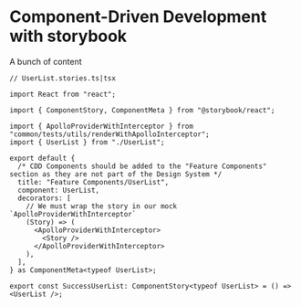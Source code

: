
<Meta title="Feature Components/Component-Driven Development" />

# Component-Driven Development with storybook

A bunch of content

```tsx
// UserList.stories.ts|tsx

import React from "react";

import { ComponentStory, ComponentMeta } from "@storybook/react";

import { ApolloProviderWithInterceptor } from "common/tests/utils/renderWithApolloInterceptor";
import { UserList } from "./UserList";

export default {
  /* CDD Components should be added to the "Feature Components" section as they are not part of the Design System */
  title: "Feature Components/UserList",
  component: UserList,
  decorators: [
    // We must wrap the story in our mock `ApolloProviderWithInterceptor`
    (Story) => (
      <ApolloProviderWithInterceptor>
        <Story />
      </ApolloProviderWithInterceptor>
    ),
  ],
} as ComponentMeta<typeof UserList>;

export const SuccessUserList: ComponentStory<typeof UserList> = () => <UserList />;
```